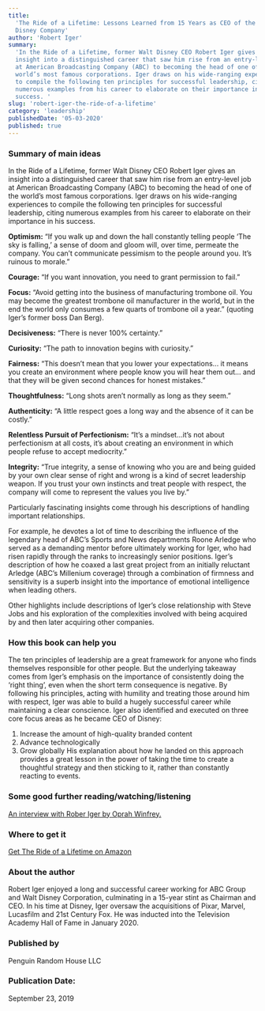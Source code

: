 ```yaml
---
title:
  'The Ride of a Lifetime: Lessons Learned from 15 Years as CEO of the Walt
  Disney Company'
author: 'Robert Iger'
summary:
  'In the Ride of a Lifetime, former Walt Disney CEO Robert Iger gives an
  insight into a distinguished career that saw him rise from an entry-level job
  at American Broadcasting Company (ABC) to becoming the head of one of the
  world’s most famous corporations. Iger draws on his wide-ranging experiences
  to compile the following ten principles for successful leadership, citing
  numerous examples from his career to elaborate on their importance in his
  success. '
slug: 'robert-iger-the-ride-of-a-lifetime'
category: 'leadership'
publishedDate: '05-03-2020'
published: true
---
```


### Summary of main ideas

In the Ride of a Lifetime, former Walt Disney CEO Robert Iger gives an insight
into a distinguished career that saw him rise from an entry-level job at
American Broadcasting Company (ABC) to becoming the head of one of the world’s
most famous corporations. Iger draws on his wide-ranging experiences to compile
the following ten principles for successful leadership, citing numerous examples
from his career to elaborate on their importance in his success.

**Optimism:** “If you walk up and down the hall constantly telling people ‘The
sky is falling,’ a sense of doom and gloom will, over time, permeate the
company. You can’t communicate pessimism to the people around you. It’s ruinous
to morale.”

**Courage:** “If you want innovation, you need to grant permission to fail.”

**Focus:** “Avoid getting into the business of manufacturing trombone oil. You
may become the greatest trombone oil manufacturer in the world, but in the end
the world only consumes a few quarts of trombone oil a year.” (quoting Iger’s
former boss Dan Berg).

**Decisiveness:** “There is never 100% certainty.”

**Curiosity:** “The path to innovation begins with curiosity.”

**Fairness:** “This doesn’t mean that you lower your expectations... it means
you create an environment where people know you will hear them out... and that
they will be given second chances for honest mistakes.”

**Thoughtfulness:** “Long shots aren’t normally as long as they seem.”

**Authenticity:** “A little respect goes a long way and the absence of it can be
costly.”

**Relentless Pursuit of Perfectionism:** “It’s a mindset...it’s not about
perfectionism at all costs, it’s about creating an environment in which people
refuse to accept mediocrity.”

**Integrity:** “True integrity, a sense of knowing who you are and being guided
by your own clear sense of right and wrong is a kind of secret leadership
weapon. If you trust your own instincts and treat people with respect, the
company will come to represent the values you live by.”

Particularly fascinating insights come through his descriptions of handling
important relationships.

For example, he devotes a lot of time to describing the influence of the
legendary head of ABC’s Sports and News departments Roone Arledge who served as
a demanding mentor before ultimately working for Iger, who had risen rapidly
through the ranks to increasingly senior positions. Iger’s description of how he
coaxed a last great project from an initially reluctant Arledge (ABC’s Millenium
coverage) through a combination of firmness and sensitivity is a superb insight
into the importance of emotional intelligence when leading others.

Other highlights include descriptions of Iger’s close relationship with Steve
Jobs and his exploration of the complexities involved with being acquired by and
then later acquiring other companies.

### How this book can help you

The ten principles of leadership are a great framework for anyone who finds
themselves responsible for other people. But the underlying takeaway comes from
Iger’s emphasis on the importance of consistently doing the ‘right thing’, even
when the short term consequence is negative. By following his principles, acting
with humility and treating those around him with respect, Iger was able to build
a hugely successful career while maintaining a clear conscience. Iger also
identified and executed on three core focus areas as he became CEO of Disney:

1. Increase the amount of high-quality branded content
2. Advance technologically
3. Grow globally His explanation about how he landed on this approach provides a
   great lesson in the power of taking the time to create a thoughtful strategy
   and then sticking to it, rather than constantly reacting to events.

### Some good further reading/watching/listening

[An interview with Rober Iger by Oprah Winfrey.](https://www.youtube.com/watch?v=OS4y0giPVaE)

### Where to get it

[Get The Ride of a Lifetime on Amazon](https://www.amazon.com/Ride-Lifetime-Lessons-Learned-Company/dp/0593170989/ref=tmm_pap_swatch_0?_encoding=UTF8&qid=1591385890&sr=8-1)

### About the author

Robert Iger enjoyed a long and successful career working for ABC Group and Walt
Disney Corporation, culminating in a 15-year stint as Chairman and CEO. In his
time at Disney, Iger oversaw the acquisitions of Pixar, Marvel, Lucasfilm and
21st Century Fox. He was inducted into the Television Academy Hall of Fame in
January 2020.

### Published by

Penguin Random House LLC

### Publication Date:

September 23, 2019
